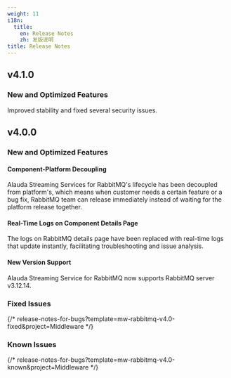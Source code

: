 ```yaml
---
weight: 11
i18n:
  title:
    en: Release Notes
    zh: 发版说明
title: Release Notes
---
```


## v4.1.0

### New and Optimized Features

Improved stability and fixed several security issues.

## v4.0.0

### New and Optimized Features

#### Component-Platform Decoupling

Alauda Streaming Services for RabbitMQ's lifecycle has been decoupled from platform's, which means when customer needs a certain feature or a bug fix, RabbitMQ team can release immediately instead of waiting for the platform release together.

#### Real-Time Logs on Component Details Page

The logs on RabbitMQ details page have been replaced with real-time logs that update instantly, facilitating troubleshooting and issue analysis.

#### New Version Support

Alauda Streaming Service for RabbitMQ now supports RabbitMQ server v3.12.14.

### Fixed Issues

{/* release-notes-for-bugs?template=mw-rabbitmq-v4.0-fixed&project=Middleware */}

### Known Issues

{/* release-notes-for-bugs?template=mw-rabbitmq-v4.0-known&project=Middleware */}


